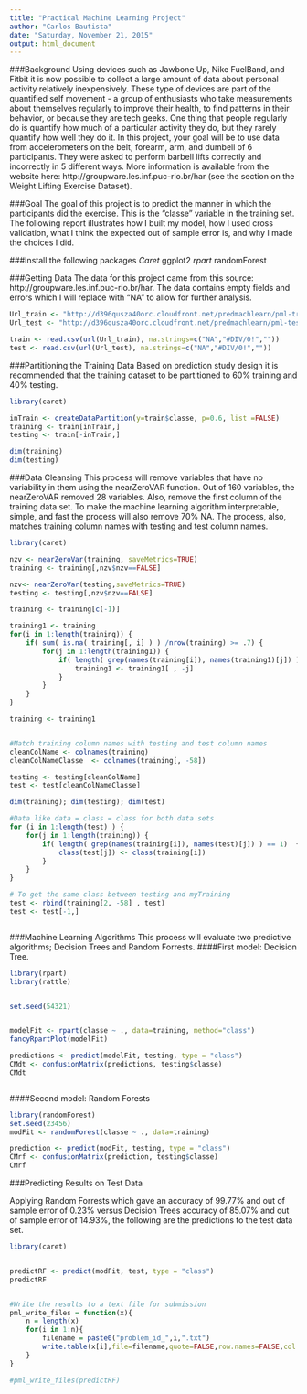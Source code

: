 ```yaml
---
title: "Practical Machine Learning Project"
author: "Carlos Bautista"
date: "Saturday, November 21, 2015"
output: html_document
---
```



###Background
Using devices such as Jawbone Up, Nike FuelBand, and Fitbit it is now possible to collect a large amount of data about personal activity relatively inexpensively. These type of devices are part of the quantified self movement - a group of enthusiasts who take measurements about themselves regularly to improve their health, to find patterns in their behavior, or because they are tech geeks. One thing that people regularly do is quantify how much of a particular activity they do, but they rarely quantify how well they do it. In this project, your goal will be to use data from accelerometers on the belt, forearm, arm, and dumbell of 6 participants. They were asked to perform barbell lifts correctly and incorrectly in 5 different ways. More information is available from the website here: http://groupware.les.inf.puc-rio.br/har (see the section on the Weight Lifting Exercise Dataset). 


###Goal
The goal of this project is to predict the manner in which the participants did the exercise. This is the "classe" variable in the training set. The following report illustrates how I built my model, how I used cross validation, what I think the expected out of sample error is, and why I made the choices I did. 


###Install the following packages
*Caret
*ggplot2
*rpart
*randomForest


###Getting Data
The data for this project came from this source: http://groupware.les.inf.puc-rio.br/har. The data contains empty fields and errors which I will replace with "NA" to allow for further analysis.

```r

Url_train <- "http://d396qusza40orc.cloudfront.net/predmachlearn/pml-training.csv"
Url_test <- "http://d396qusza40orc.cloudfront.net/predmachlearn/pml-testing.csv"

train <- read.csv(url(Url_train), na.strings=c("NA","#DIV/0!",""))
test <- read.csv(url(Url_test), na.strings=c("NA","#DIV/0!",""))

```

###Partitioning the Training Data
Based on prediction study design it is recommended that the training dataset to be partitioned to 60% training and 40% testing.


```r
library(caret)

inTrain <- createDataPartition(y=train$classe, p=0.6, list =FALSE)
training <- train[inTrain,]
testing <- train[-inTrain,]

dim(training)
dim(testing)

```

###Data Cleansing
This process will remove variables that have no variability in them using the nearZeroVAR function. Out of 160 variables, the nearZeroVAR removed 28 variables. Also, remove the first column of the training data set. To make the machine learning algorithm interpretable, simple, and fast the process will also remove 70% NA. The process, also, matches training column names with testing and test column names. 


```r
library(caret)

nzv <- nearZeroVar(training, saveMetrics=TRUE)
training <- training[,nzv$nzv==FALSE]

nzv<- nearZeroVar(testing,saveMetrics=TRUE)
testing <- testing[,nzv$nzv==FALSE]

training <- training[c(-1)]

training1 <- training
for(i in 1:length(training)) {
    if( sum( is.na( training[, i] ) ) /nrow(training) >= .7) {
        for(j in 1:length(training1)) {
            if( length( grep(names(training[i]), names(training1)[j]) ) == 1)  {
                training1 <- training1[ , -j]
            }   
        } 
    }
}

training <- training1


#Match training column names with testing and test column names
cleanColName <- colnames(training)
cleanColNameClasse  <- colnames(training[, -58])  

testing <- testing[cleanColName]           
test <- test[cleanColNameClasse] 

dim(training); dim(testing); dim(test)

#Data like data = class = class for both data sets
for (i in 1:length(test) ) {
    for(j in 1:length(training)) {
        if( length( grep(names(training[i]), names(test)[j]) ) == 1)  {
            class(test[j]) <- class(training[i])
        }      
    }      
}

# To get the same class between testing and myTraining
test <- rbind(training[2, -58] , test)
test <- test[-1,]



```

###Machine Learning Algorithms
This process will evaluate two predictive algorithms; Decision Trees and Random Forrests. 
####First model: Decision Tree. 


```r
library(rpart)
library(rattle)


set.seed(54321)


modelFit <- rpart(classe ~ ., data=training, method="class")
fancyRpartPlot(modelFit)

predictions <- predict(modelFit, testing, type = "class")
CMdt <- confusionMatrix(predictions, testing$classe)
CMdt



```

####Second model: Random Forests

```r

library(randomForest)
set.seed(23456)
modFit <- randomForest(classe ~ ., data=training)

prediction <- predict(modFit, testing, type = "class")
CMrf <- confusionMatrix(prediction, testing$classe)
CMrf

```

###Predicting Results on Test Data

Applying Random Forrests which gave an accuracy of 99.77% and out of sample error of 0.23% versus Decision Trees accuracy of 85.07% and out of sample error of 14.93%, the following are the predictions to the test data set. 

```r

library(caret)


predictRF <- predict(modFit, test, type = "class")
predictRF


#Write the results to a text file for submission
pml_write_files = function(x){
    n = length(x)
    for(i in 1:n){
        filename = paste0("problem_id_",i,".txt")
        write.table(x[i],file=filename,quote=FALSE,row.names=FALSE,col.names=FALSE)
    }
}

#pml_write_files(predictRF)

```

